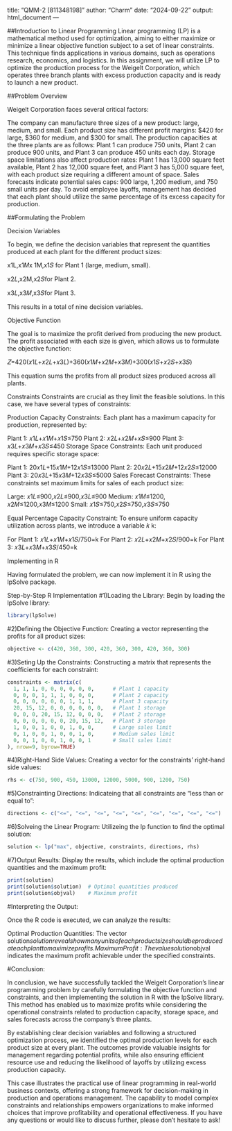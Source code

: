 title: "QMM-2 [811348198]"
author: "Charm"
date: "2024-09-22"
output: html_document
---

##Introduction to Linear Programming
Linear programming (LP) is a mathematical method used for optimization, aiming to either maximize or minimize a linear objective function subject to a set of linear constraints. This technique finds applications in various domains, such as operations research, economics, and logistics. In this assignment, we will utilize LP to optimize the production process for the Weigelt Corporation, which operates three branch plants with excess production capacity and is ready to launch a new product.

##Problem Overview

Weigelt Corporation faces several critical factors:

The company can manufacture three sizes of a new product: large, medium, and small.
Each product size has different profit margins: $420 for large, $360 for medium, and $300 for small.
The production capacities at the three plants are as follows: Plant 1 can produce 750 units, Plant 2 can produce 900 units, and Plant 3 can produce 450 units each day.
Storage space limitations also affect production rates: Plant 1 has 13,000 square feet available, Plant 2 has 12,000 square feet, and Plant 3 has 5,000 square feet, with each product size requiring a different amount of space.
Sales forecasts indicate potential sales caps: 900 large, 1,200 medium, and 750 small units per day.
To avoid employee layoffs, management has decided that each plant should utilize the same percentage of its excess capacity for production.

##Formulating the Problem

Decision Variables

To begin, we define the decision variables that represent the quantities produced at each plant for the different product sizes:

x1L,x1𝑀x 1M,x1𝑆 for Plant 1 (large, medium, small).

x2𝐿,x2M,x2𝑆for Plant 2.

x3𝐿,x3𝑀,x3𝑆for Plant 3.

This results in a total of nine decision variables.

Objective Function

The goal is to maximize the profit derived from producing the new product. The profit associated with each size is given, which allows us to formulate the objective function:

𝑍=420(𝑥1𝐿+𝑥2𝐿+𝑥3𝐿)+360(𝑥1𝑀+𝑥2𝑀+𝑥3𝑀)+300(𝑥1𝑆+𝑥2𝑆+𝑥3𝑆)

This equation sums the profits from all product sizes produced across all plants.

Constraints
Constraints are crucial as they limit the feasible solutions. In this case, we have several types of constraints:

Production Capacity Constraints: Each plant has a maximum capacity for production, represented by:

Plant 1: 𝑥1𝐿+𝑥1𝑀+𝑥1𝑆≤750
Plant 2: 𝑥2𝐿+𝑥2𝑀+𝑥𝑆≤900
Plant 3: 𝑥3𝐿+𝑥3𝑀+𝑥3𝑆≤450
Storage Space Constraints: Each unit produced requires specific storage space:

Plant 1: 20𝑥1𝐿+15𝑥1𝑀+12𝑥1𝑆≤13000
Plant 2: 20𝑥2𝐿+15𝑥2𝑀+12𝑥2𝑆≤12000
Plant 3: 20𝑥3𝐿+15𝑥3𝑀+12𝑥3𝑆≤5000
Sales Forecast Constraints: These constraints set maximum limits for sales of each product size:

Large: 𝑥1𝐿≤900,𝑥2𝐿≤900,𝑥3𝐿≤900
Medium: 𝑥1𝑀≤1200, 𝑥2𝑀≤1200,𝑥3𝑀≤1200
Small: 𝑥1𝑆≤750,𝑥2𝑆≤750,𝑥3𝑆≤750

Equal Percentage Capacity Constraint: To ensure uniform capacity utilization across plants, we introduce a variable 
𝑘
k:

For Plant 1: 𝑥1𝐿+𝑥1𝑀+𝑥1𝑆/750=k
For Plant 2: 𝑥2𝐿+𝑥2𝑀+𝑥2𝑆/900=k
For Plant 3: 𝑥3𝐿+𝑥3𝑀+𝑥3𝑆/450=k

Implementing in R

Having formulated the problem, we can now implement it in R using the lpSolve package.

Step-by-Step R Implementation
#1)Loading the Library:
Begin by loading the lpSolve library:
```{r}
library(lpSolve)

```

#2)Defining the Objective Function:
Creating a vector representing the profits for all product sizes:
```{r}
objective <- c(420, 360, 300, 420, 360, 300, 420, 360, 300)

```

#3)Seting Up the Constraints:
Constructing a matrix that represents the coefficients for each constraint:
```{r}
constraints <- matrix(c(
  1, 1, 1, 0, 0, 0, 0, 0, 0,      # Plant 1 capacity
  0, 0, 0, 1, 1, 1, 0, 0, 0,      # Plant 2 capacity
  0, 0, 0, 0, 0, 0, 1, 1, 1,      # Plant 3 capacity
  20, 15, 12, 0, 0, 0, 0, 0, 0,   # Plant 1 storage
  0, 0, 0, 20, 15, 12, 0, 0, 0,   # Plant 2 storage
  0, 0, 0, 0, 0, 0, 20, 15, 12,   # Plant 3 storage
  1, 0, 0, 1, 0, 0, 1, 0, 0,      # Large sales limit
  0, 1, 0, 0, 1, 0, 0, 1, 0,      # Medium sales limit
  0, 0, 1, 0, 0, 1, 0, 0, 1       # Small sales limit
), nrow=9, byrow=TRUE)

```

#4)Right-Hand Side Values:
Creating a vector for the constraints' right-hand side values:
```{r}
rhs <- c(750, 900, 450, 13000, 12000, 5000, 900, 1200, 750)

```

#5)Constrainting Directions:
Indicateing that all constraints are "less than or equal to":
```{r}
directions <- c("<=", "<=", "<=", "<=", "<=", "<=", "<=", "<=", "<=")

```
#6)Solveing the Linear Program:
Utilizeing the lp function to find the optimal solution:
```{r}
solution <- lp("max", objective, constraints, directions, rhs)

```
#7)Output Results:
Display the results, which include the optimal production quantities and the maximum profit:

```{r}
print(solution)
print(solution$solution)  # Optimal quantities produced
print(solution$objval)    # Maximum profit

```
#Interpreting the Output:

Once the R code is executed, we can analyze the results:

Optimal Production Quantities: The vector solution$solution reveals how many units of each product size should be produced at each plant to maximize profits.
Maximum Profit: The value solution$objval indicates the maximum profit achievable under the specified constraints.


#Conclusion:

In conclusion, we have successfully tackled the Weigelt Corporation's linear programming problem by carefully formulating the objective function and constraints, and then implementing the solution in R with the lpSolve library. This method has enabled us to maximize profits while considering the operational constraints related to production capacity, storage space, and sales forecasts across the company's three plants.

By establishing clear decision variables and following a structured optimization process, we identified the optimal production levels for each product size at every plant. The outcomes provide valuable insights for management regarding potential profits, while also ensuring efficient resource use and reducing the likelihood of layoffs by utilizing excess production capacity.

This case illustrates the practical use of linear programming in real-world business contexts, offering a strong framework for decision-making in production and operations management. The capability to model complex constraints and relationships empowers organizations to make informed choices that improve profitability and operational effectiveness. If you have any questions or would like to discuss further, please don't hesitate to ask!






